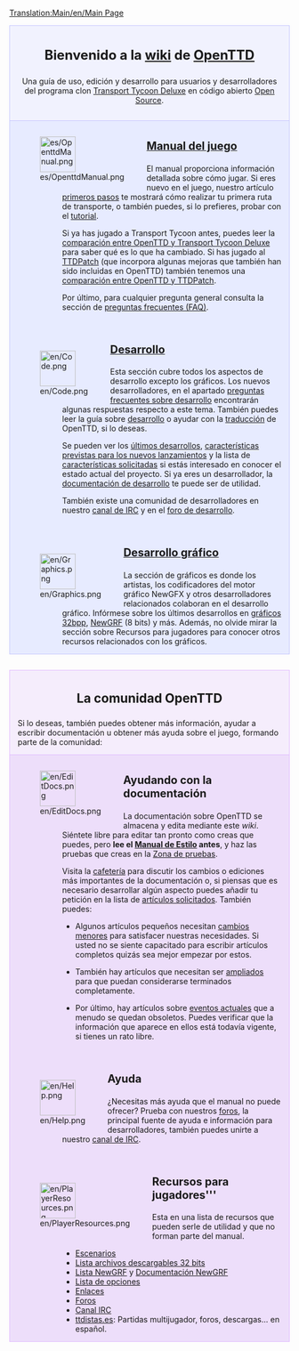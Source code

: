 [[Translation:Main/en/Main Page]]
<div style="background-color: #f1f2fe; border: 1px solid #c7c8fe; margin: 0; padding: 1em 1em 1em 1em; text-align:center">
<div style="font-size:1.7em; font-weight:bold">Bienvenido a la [http://es.wikipedia.org/wiki/Wiki wiki] de <span class="plainlinks">[http://www.openttd.org/ OpenTTD]</span> </div>
Una guía de uso, edición y desarrollo para usuarios y desarrolladores del programa clon [[Main/es/Transport Tycoon Deluxe|Transport Tycoon Deluxe]] en código abierto [http://www.opensource.org/ Open Source].
</div>

<div style="background-color: #E7EBFF; border: 1px solid #c7c8fe; border-top:none; padding: 1em 1em 0em 1em; margin-bottom:2em">
<div style="float:left">[[File:es/OpenttdManual.png|64px]]</div>
<div style="margin-left:80px; margin-bottom:4em">
<div style="font-size:1.4em; font-weight:bold">[[Main/es/OpenTTD|Manual del juego]]</div>
El manual proporciona información detallada sobre cómo jugar. Si eres nuevo en el juego, nuestro artículo [[Main/es/Primeros pasos|primeros pasos]] te mostrará cómo realizar tu primera ruta de transporte, o también puedes, si lo prefieres, probar con el [[Main/es/Tutorial|tutorial]]. 

Si ya has jugado a Transport Tycoon antes, puedes leer la [[Main/es/Cambios respecto de TTD|comparación entre OpenTTD y Transport Tycoon Deluxe]] para saber qué es lo que ha cambiado. Si has jugado al [[Main/es/TTDPatch|TTDPatch]] (que incorpora algunas mejoras que también han sido incluidas en OpenTTD) también tenemos una [[Main/es/Comparación entre las características de OpenTTD y de TTDPatch|comparación entre OpenTTD y TTDPatch]].

Por último, para cualquier pregunta general consulta la sección de [[Main/es/Preguntas frecuentes|preguntas frecuentes (FAQ)]].
</div>

<div style="float:left">[[File:en/Code.png|64px]]</div>
<div style="margin-left:80px; margin-bottom:4em">
<div style="font-size:1.4em; font-weight:bold">[[Main/es/Desarrollo|Desarrollo]]</div>
Esta sección cubre todos los aspectos de desarrollo excepto los gráficos. Los nuevos desarrolladores, en el apartado [[Main/es/Preguntas frecuentes sobre desarrollo|preguntas frecuentes sobre desarrollo]] encontrarán algunas respuestas respecto a este tema. También puedes leer la guía sobre [[Main/es/Desarrollo|desarrollo]] o ayudar con la [[Main/es/Internacionalización|traducción]] de OpenTTD, si lo deseas. 

Se pueden ver los [[Main/es/Desarrollos recientes y actuales|últimos desarrollos]], [[Main/es/Hoja de ruta|características previstas para los nuevos lanzamientos]] y la lista de [[Main/es/Características solicitadas|características solicitadas]] si estás interesado en conocer el estado actual del proyecto. Si ya eres un desarrollador, la [[Main/es/Documentación de desarrollo|documentación de desarrollo]] te puede ser de utilidad.

También existe una comunidad de desarrolladores en nuestro [[Main/es/Canal IRC|canal de IRC]] y en el [http://www.tt-forums.net/viewforum.php?f=33 foro de desarrollo].
</div>

<div style="float:left">[[File:en/Graphics.png|64px]]</div>
<div style="margin-left:80px; margin-bottom:1em; min-height:64px">
<div style="font-size:1.4em; font-weight:bold">[[Main/es/Desarrollo gráfico|Desarrollo gráfico]]</div>
La sección de gráficos es donde los artistas, los codificadores del motor gráfico NewGFX y otros desarrolladores relacionados colaboran en el desarrollo gráfico. Infórmese sobre los últimos desarrollos en [[Main/es/Desarrollo de gráficos de 32 bits|gráficos 32bpp]], [[Main/es/NewGRF|NewGRF]] (8 bits) y más. Además, no olvide mirar la sección sobre Recursos para jugadores para conocer otros recursos relacionados con los gráficos.
</div>

</div>

<div style="background-color: #F5EDFC; border: 1px solid #E1BBFF; margin: 0; padding: 1em 1em 0em 1em;">
<div style="font-size:1.6em; font-weight:bold; text-align:center">La comunidad OpenTTD</div>
Si lo deseas, también puedes obtener más información, ayudar a escribir documentación u obtener más ayuda sobre el juego, formando parte de la comunidad:
</div>

<div style="background-color: #EDDEFA; border: 1px solid #E1BBFF; border-top:none; padding: 1em 1em 0em 1em;">

<div style="float:left">[[File:en/EditDocs.png|64px]]</div>
<div style="margin-left:80px; margin-bottom:4em">
<div style="font-size:1.4em; font-weight:bold">Ayudando con la documentación</div>
La documentación sobre OpenTTD se almacena y edita mediante este <em>wiki</em>. Siéntete libre para editar tan pronto como creas que puedes, pero '''lee el [[Main/es/Manual de Estilo|Manual de Estilo]] antes''', y haz las pruebas que creas en la [[Main/es/Zona de pruebas|Zona de pruebas]].  

Visita la [[Main/es/Cafetería|cafetería]] para discutir los cambios o ediciones más importantes de la documentación o, si piensas que es necesario desarrollar algún aspecto puedes añadir tu petición en la lista de [[Main/es/Artículos solicitados|artículos solicitados]]. También puedes:

*Algunos artículos pequeños necesitan [[Category/es/Para hacer|cambios menores]] para satisfacer nuestras necesidades. Si usted no se siente capacitado para escribir artículos completos quizás sea mejor empezar por estos.

*También hay artículos que necesitan ser [[Category/es/Artículos que necesitan ampliarse|ampliados]] para que puedan considerarse terminados completamente. 

*Por último, hay artículos sobre [[Category/es/Eventos actuales|eventos actuales]] que a menudo se quedan obsoletos. Puedes verificar que la información que aparece en ellos está todavía vigente, si tienes un rato libre.
</div>

<div style="float:left">[[File:en/Help.png|64px]]</div>
<div style="margin-left:80px; margin-bottom:4em">
<div style="font-size:1.4em; font-weight:bold">Ayuda</div>
¿Necesitas más ayuda que el manual no puede ofrecer? Prueba con nuestros [http://www.tt-forums.net/viewforum.php?f=55 foros], la principal fuente de ayuda e información para desarrolladores, también puedes unirte a nuestro [[Main/es/Canal IRC|canal de IRC]].
</div>

<div style="float:left">[[File:en/PlayerResources.png|64px]]</div>
<div style="margin-left:80px; margin-bottom:1em">
<div style="font-size:1.4em; font-weight:bold">Recursos para jugadores'''</div>
Esta en una lista de recursos que pueden serle de utilidad y que no forman parte del manual.
*[[Main/es/Lista de escenarios|Escenarios]]
*[[Main/es/Lista de archivos descargables de 32 bits|Lista archivos descargables 32 bits]]
*[[Main/es/Lista NewGRF|Lista NewGRF]] y [[Main/es/NewGRF|Documentación NewGRF]]
*[[Main/es/Opciones avanzadas|Lista de opciones]]
*[[Main/es/Enlaces|Enlaces]]
*[http://www.tt-forums.net/viewforum.php?f=55 Foros]
*[[Main/es/Canal IRC|Canal IRC]]
*[http://ttdistas.es ttdistas.es]: Partidas multijugador, foros, descargas... en español.
</div>
</div>
